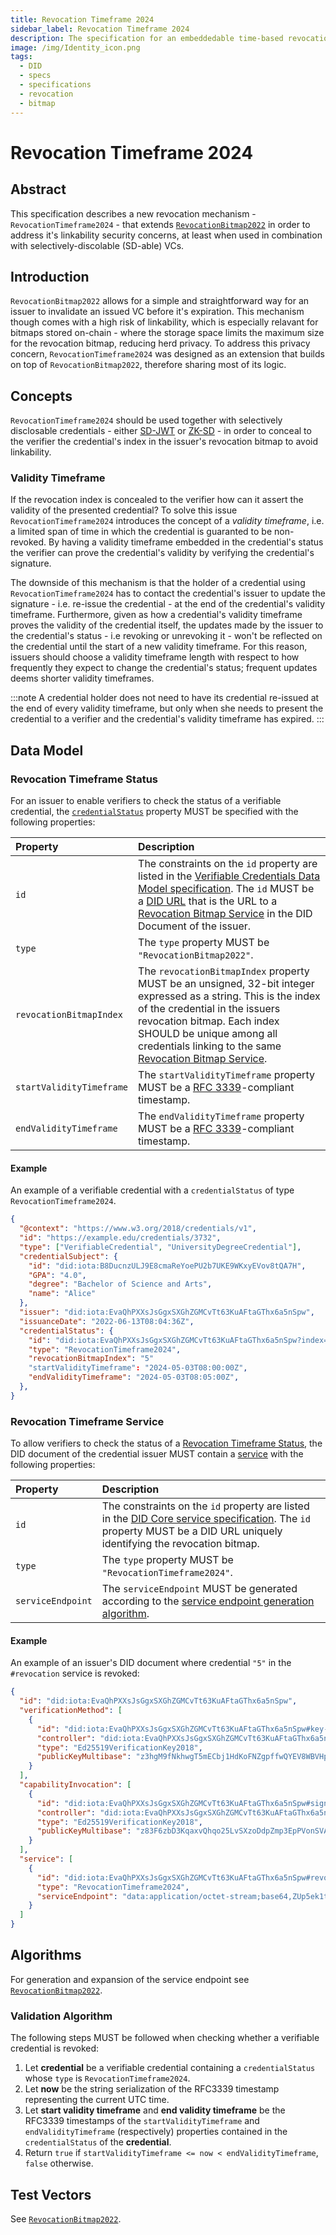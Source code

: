 ```yaml
---
title: Revocation Timeframe 2024
sidebar_label: Revocation Timeframe 2024
description: The specification for an embeddedable time-based revocation method - `RevocationTimeframe2024`.
image: /img/Identity_icon.png
tags:
  - DID
  - specs
  - specifications
  - revocation
  - bitmap
---
```


# Revocation Timeframe 2024

## Abstract

This specification describes a new revocation mechanism - `RevocationTimeframe2024` - that extends [`RevocationBitmap2022`](../revocation-bitmap-2022)
in order to address it's linkability security concerns, at least when used in combination with selectively-discolable (SD-able) VCs.

## Introduction

`RevocationBitmap2022` allows for a simple and straightforward way for an issuer to invalidate an issued VC before it's expiration. This mechanism though
comes with a high risk of linkability, which is especially relavant for bitmaps stored on-chain - where the storage space limits the maximum size for
the revocation bitmap, reducing herd privacy.
To address this privacy concern, `RevocationTimeframe2024` was designed as an extension that builds on top of `RevocationBitmap2022`, therefore sharing
most of its logic.

## Concepts
`RevocationTimeframe2024` should be used together with selectively disclosable credentials - either [SD-JWT](../../../how-tos/verifiable-credentials/selective-disclosure)
or [ZK-SD](../../../how-tos/verifiable-credentials/zero-knowledge-selective-disclosure) - in order to conceal to the verifier
the credential's index in the issuer's revocation bitmap to avoid linkability.

### Validity Timeframe
If the revocation index is concealed to the verifier how can it assert the validity of the presented credential?
To solve this issue `RevocationTimeframe2024` introduces the concept of a _validity timeframe_, i.e. a limited span of time
in which the credential is guaranted to be non-revoked. By having a validity timeframe embedded in the credential's status
the verifier can prove the credential's validity by verifying the credential's signature.

The downside of this mechanism is that the holder of a credential using `RevocationTimeframe2024` has to contact the credential's issuer
to update the signature - i.e. re-issue the credential - at the end of the credential's validity timeframe. Furthermore,
given as how a credential's validity timeframe proves the validity of the credential itself, the updates made by the issuer to the credential's status -
i.e revoking or unrevoking it - won't be reflected on the credential until the start of a new validity timeframe. For this reason,
issuers should choose a validity timeframe length with respect to how frequently they expect to change the credential's status;
frequent updates deems shorter validity timeframes.

:::note
A credential holder does not need to have its credential re-issued at the end of every validity timeframe, but only when
she needs to present the credential to a verifier and the credential's validity timeframe has expired.
:::

## Data Model

### Revocation Timeframe Status

For an issuer to enable verifiers to check the status of a verifiable credential, the [`credentialStatus`](https://www.w3.org/TR/vc-data-model/#status) property MUST be specified with the following properties:

| Property                | Description                                                                                                                                                                                                                                                                                                                                                                                                                                                                                                                                                                                                                    |
| :---------------------- | :--------------------------------------------------------------------------------------------------------------------------------------------------------------------------------------------------------------------------------------------------------------------------------------------------------------------------------------------|
| `id`                    | The constraints on the `id` property are listed in the [Verifiable Credentials Data Model specification](https://www.w3.org/TR/vc-data-model/). The `id` MUST be a [DID URL](https://www.w3.org/TR/did-core/#did-url-syntax) that is the URL to a [Revocation Bitmap Service](#revocation-bitmap-service) in the DID Document of the issuer. |
| `type`                  | The `type` property MUST be `"RevocationBitmap2022"`.                                                                                                                                                                                                                                                                                                                                                                                                                                                                                                                                                                          |
| `revocationBitmapIndex` | The `revocationBitmapIndex` property MUST be an unsigned, 32-bit integer expressed as a string. This is the index of the credential in the issuers revocation bitmap. Each index SHOULD be unique among all credentials linking to the same [Revocation Bitmap Service](#revocation-bitmap-service).                                                                                                                                                                                                                                                                                                                          |
| `startValidityTimeframe`| The `startValidityTimeframe` property MUST be a [RFC 3339](https://datatracker.ietf.org/doc/html/rfc3339)-compliant timestamp. |
| `endValidityTimeframe`| The `endValidityTimeframe` property MUST be a [RFC 3339](https://datatracker.ietf.org/doc/html/rfc3339)-compliant timestamp. |

#### Example

An example of a verifiable credential with a `credentialStatus` of type `RevocationTimeframe2024`.

```json
{
  "@context": "https://www.w3.org/2018/credentials/v1",
  "id": "https://example.edu/credentials/3732",
  "type": ["VerifiableCredential", "UniversityDegreeCredential"],
  "credentialSubject": {
    "id": "did:iota:B8DucnzULJ9E8cmaReYoePU2b7UKE9WKxyEVov8tQA7H",
    "GPA": "4.0",
    "degree": "Bachelor of Science and Arts",
    "name": "Alice"
  },
  "issuer": "did:iota:EvaQhPXXsJsGgxSXGhZGMCvTt63KuAFtaGThx6a5nSpw",
  "issuanceDate": "2022-06-13T08:04:36Z",
  "credentialStatus": {
    "id": "did:iota:EvaQhPXXsJsGgxSXGhZGMCvTt63KuAFtaGThx6a5nSpw?index=5#revocation",
    "type": "RevocationTimeframe2024",
    "revocationBitmapIndex": "5"
    "startValidityTimeframe": "2024-05-03T08:00:00Z",
    "endValidityTimeframe": "2024-05-03T08:05:00Z",
  },
}
```

### Revocation Timeframe Service

To allow verifiers to check the status of a [Revocation Timeframe Status](#revocation-bitmap-status), the DID document of the credential issuer MUST contain a [service](https://www.w3.org/TR/did-core/#services) with the following properties:

| Property          | Description                                                                                                                                                                                                        |
| :---------------- | :----------------------------------------------------------------------------------------------------------------------------------------------------------------------------------------------------------------- |
| `id`              | The constraints on the `id` property are listed in the [DID Core service specification](https://www.w3.org/TR/did-core/#services). The `id` property MUST be a DID URL uniquely identifying the revocation bitmap. |
| `type`            | The `type` property MUST be `"RevocationTimeframe2024"`.                                                                                                                                                              |
| `serviceEndpoint` | The `serviceEndpoint` MUST be generated according to the [service endpoint generation algorithm](#service-endpoint-generation-algorithm).                                                                          |

#### Example

An example of an issuer's DID document where credential `"5"` in the `#revocation` service is revoked:

```json
{
  "id": "did:iota:EvaQhPXXsJsGgxSXGhZGMCvTt63KuAFtaGThx6a5nSpw",
  "verificationMethod": [
    {
      "id": "did:iota:EvaQhPXXsJsGgxSXGhZGMCvTt63KuAFtaGThx6a5nSpw#key-1",
      "controller": "did:iota:EvaQhPXXsJsGgxSXGhZGMCvTt63KuAFtaGThx6a5nSpw",
      "type": "Ed25519VerificationKey2018",
      "publicKeyMultibase": "z3hgM9fNkhwgT5mECbj1HdKoFNZgpffwQYEV8WBVHphXq"
    }
  ],
  "capabilityInvocation": [
    {
      "id": "did:iota:EvaQhPXXsJsGgxSXGhZGMCvTt63KuAFtaGThx6a5nSpw#sign-0",
      "controller": "did:iota:EvaQhPXXsJsGgxSXGhZGMCvTt63KuAFtaGThx6a5nSpw",
      "type": "Ed25519VerificationKey2018",
      "publicKeyMultibase": "z83F6zbD3KqaxvQhqo25LvSXzoDdpZmp3EpPVonSVACwZ"
    }
  ],
  "service": [
    {
      "id": "did:iota:EvaQhPXXsJsGgxSXGhZGMCvTt63KuAFtaGThx6a5nSpw#revocation",
      "type": "RevocationTimeframe2024",
      "serviceEndpoint": "data:application/octet-stream;base64,ZUp5ek1tQmdZR1NBQUFFZ1ptVUFBQWZPQUlF"
    }
  ]
}
```

## Algorithms

For generation and expansion of the service endpoint see [`RevocationBitmap2022`](../revocation-bitmap-2022#algorithms).

### Validation Algorithm

The following steps MUST be followed when checking whether a verifiable credential is revoked:

1. Let **credential** be a verifiable credential containing a `credentialStatus` whose `type` is `RevocationTimeframe2024`.
2. Let **now** be the string serialization of the RFC3339 timestamp representing the current UTC time.
3. Let **start validity timeframe** and **end validity timeframe** be the RFC3339 timestamps of the `startValidityTimeframe` and `endValidityTimeframe` (respectively) properties contained in the `credentialStatus` of the **credential**.
4. Return `true` if `startValidityTimeframe <= now < endValidityTimeframe`, `false` otherwise.

## Test Vectors
See [`RevocationBitmap2022`](../revocation-bitmap-2022#test-vectors).